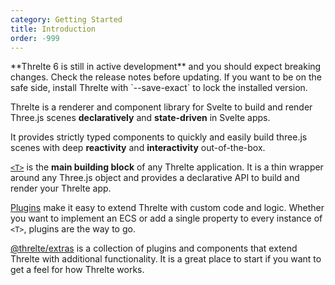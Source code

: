 ```yaml
---
category: Getting Started
title: Introduction
order: -999
---
```


<Tip type="experimental">
  **Threlte 6 is still in active development** and you should expect breaking changes. Check the
  release notes before updating. If you want to be on the safe side, install Threlte with
  `--save-exact` to lock the installed version.
</Tip>

Threlte is a renderer and component library for Svelte to build and render Three.js scenes **declaratively** and **state-driven** in Svelte apps.

It provides strictly typed components to quickly and easily build three.js scenes with deep **reactivity** and **interactivity** out-of-the-box.

[`<T>`](/docs/reference/core/t) is the **main building block** of any Threlte application. It is a thin wrapper around any Three.js
object and provides a declarative API to build and render your Threlte app.

[Plugins](/docs/learn/advanced/plugins) make it easy to extend Threlte with custom code and logic. Whether you want to implement an ECS or add a single property to every instance of `<T>`, plugins are the way to go.

[@threlte/extras](/docs/reference/extras/getting-started) is a collection of plugins and components that extend Threlte with additional functionality. It is a great place to start if you want to get a feel for how Threlte works.
